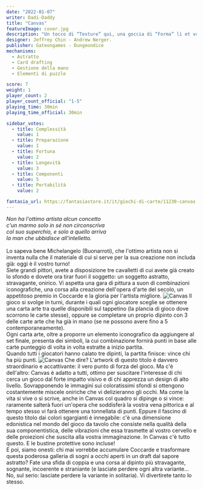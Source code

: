 ```yaml
---
date: "2022-01-07"
writer: Dadi-Daddy
title: "Canvas"
featureImage: cover.jpg
description: "Un tocco di “Texture” qui, una goccia di “Forma” lì et voilà: Coccarde a me!"
designer: Jeffrey Chin - Andrew Nerger.
publisher: Gateongames - Dungeondice
mechanisms:
  - Astratto
  - Card drafting
  - Gestione della mano
  - Elementi di puzzle

score: 7
weight: 1
player_count: 2
player_count_official: "1-5"
playing_time: 30min
playing_time_official: 30min

sidebar_votes:
  - title: Complessità
    value: 1
  - title: Preparazione
    value: 1
  - title: Fortuna
    value: 2
  - title: Longevità
    value: 3
  - title: Componenti
    value: 5
  - title: Portabilità
    value: 2

fantasia_url: https://fantasiastore.it/it/giochi-di-carte/11230-canvas.html
---
```


<Setting>
  <em>
    Non ha l'ottimo artista alcun concetto <br />
    c'un marmo solo in sé non circonscriva <br />
    col suo superchio, e solo a quello arriva <br />
    la man che ubbidisce all'intelletto.
  </em>
  <br />
  <br />
  Lo sapeva bene Michelangelo (Buonarroti), che l'ottimo artista non si inventa nulla
  che il materiale di cui si serve per la sua creazione non includa già: oggi è il
  vostro turno!
  <br />
  Siete grandi pittori, avete a disposizione tre cavalletti di cui avete già creato
  lo sfondo e dovete ora tirar fuori il soggetto: un soggetto astratto, stravagante,
  onirico. Vi aspetta una gara di pittura a suon di combinazioni iconografiche, una
  corsa alla creazione dell'opera d'arte del secolo, un appetitoso premio in Coccarde
  e la gloria per l'artista migliore.
</Setting>

<img src="./game1.jpg" alt="Canvas" />

<Rules>
  Il gioco si svolge in turni, durante i quali ogni giocatore sceglie se
  ottenere una carta arte tra quelle disponibili sul tappetino (la plancia di
  gioco dove scorrono le carte stesse), oppure se completare un proprio dipinto
  con 3 delle carte arte che ha già in mano (se ne possono avere fino a 5
  contemporaneamente).
  <br />
  Ogni carta arte, oltre a proporre un elemento iconografico da aggiungere al
  set finale, presenta dei simboli, la cui combinazione fornirà punti in base
  alle carte punteggio di volta in volta estratte a inizio partita.
  <br />
  Quando tutti i giocatori hanno calato tre dipinti, la partita finisce: vince
  chi ha più punti.
</Rules>

<img src="./game2.jpg" alt="Canvas" />

<Feedback>
  Che dire? L'artwork di questo titolo è davvero straordinario e accattivante:
  il vero punto di forza del gioco. Ma c'è dell'altro: Canvas è adatto a tutti,
  ottimo per suscitare l'interesse di chi cerca un gioco dal forte impatto
  visivo e di chi apprezza un design di alto livello. Sovrapponendo le immagini
  sui coloratissimi sfondi si ottengono costantemente miscele oniriche che vi
  delizieranno gli occhi. Ma come la vita si vive o si scrive, anche in Canvas
  col quadro si dipinge o si vince: raramente salterà fuori un'opera che
  soddisferà la vostra vena pittorica e al tempo stesso vi farà ottenere una
  tonnellata di punti. Eppure il fascino di questo titolo dai colori sgargianti
  è innegabile: c'è una dimensione edonistica nel mondo del gioco da tavolo che
  consiste nella qualità della sua componentistica, delle vibrazioni che essa
  trasmette al vostro cervello e delle proiezioni che suscita alla vostra
  immaginazione. In Canvas c'è tutto questo. E le bustine protettive sono
  incluse!
  <br />E poi, siamo onesti: chi mai vorrebbe accumulare Coccarde e trasformare questa
  poderosa galleria di sogni a occhi aperti in un draft dal sapore astratto? Fate
  una sfida di coppia e una corsa al dipinto più stravagante, sognante, incoerente
  e straniante (e lasciate perdere ogni altra variante… No, sul serio: lasciate perdere
  la variante in solitaria). Vi divertirete tanto lo stesso.
</Feedback>

<Instagram id="CYbJ1PvlOAv" />
